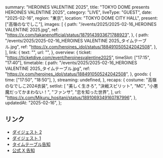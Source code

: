   summary: "HEROINES VALENTINE 2025",
  title: "TOKYO DOME presents HEROINES VALENTINE 2025",
  category: "LIVE",
  liveType: "GUEST",
  date: "2025-02-16",
  region: "東京",
  location: "TOKYO DOME CITY HALL",
  present: ["高嶺のなでしこ"],
  images: [
    {
      path: "/events/2025/2025-02-16_HEROINES VALENTINE 2025.jpg",
      ref: "https://x.com/takanenofficial/status/1879143933671788923",
    },
    {
      path: "/events/2025/2025-02-16_HEROINES VALENTINE 2025_タイムテーブル.jpg",
      ref: "https://x.com/heroines_idol/status/1884910505242042508",
    },
  ],
  link: {
    text: "",
    url: "",
  },
  overview: {
    ticket: "https://ticketdive.com/event/heroinesvalentine2025",
    timeSlot: ["17:15", "17:40"],
    timetable: {
      path: "/events/2025/2025-02-16_HEROINES VALENTINE 2025_タイムテーブル.jpg",
      ref: "https://x.com/heroines_idol/status/1884910505242042508",
    },
    goods: {
      time: ["17:50", "18:50"],
    },
    streaming: undefined,
  },
  recaps: {
    costume: "高嶺のなでしこ2024衣装",
    setlist: [
      "美しく生きろ",
      "決戦スピリット",
      "MC",
      "小悪魔だってかまわない！",
      "ファンサ",
      "恋を知った世界",
    ],
    url: "https://x.com/Mikuru_hositani/status/1891069349160787996",
  },
  updatedAt: "2025-02-16",
};

## リンク

- [ダイジェスト 2](https://x.com/takanenofficial/status/1891081364780323169)
- [ダイジェスト 1](https://x.com/HEROINES_FES/status/1891053289157865745)
- [タイムテーブル告知](https://x.com/heroines_idol/status/1884910505242042508)
- [公式 X 告知](https://x.com/takanenofficial/status/1879143933671788923)
